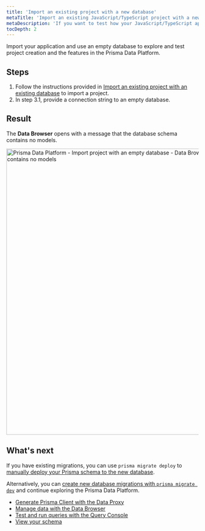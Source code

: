 ```yaml
---
title: 'Import an existing project with a new database'
metaTitle: 'Import an existing JavaScript/TypeScript project with a new database in the Prisma Data Platform'
metaDescription: 'If you want to test how your JavaScript/TypeScript application is created and managed in the Prisma Data Platform, you can import your repository and connect the application to a new database. The Prisma Data Platform applies all schema migrations to the new database.'
tocDepth: 2
---
```


<TopBlock>

Import your application and use an empty database to explore and test project creation and the features in the Prisma Data Platform.

</TopBlock>

## Steps

1. Follow the instructions provided in [Import an existing project with an existing database](/data-platform/projects/add-project/import-existing-project-existing-db) to import a project.
2. In step 3.1, provide a connection string to an empty database.

## Result

The **Data Browser** opens with a message that the database schema contains no models.

<img
    src="https://res.cloudinary.com/prismaio/image/upload/v1666966856/docs/pdp/create-manage-projects/import-project-empty-database-result-database-schema-has-no-models_xzlubb.png"
    alt="Prisma Data Platform - Import project with an empty database - Data Browser shows database schema contains no models"
    width="750px"
/>

## What's next

If you have existing migrations, you can use `prisma migrate deploy` to [manually deploy your Prisma schema to the new database](/concepts/components/prisma-migrate/migrate-development-production#production-and-testing-environments).

Alternatively, you can [create new database migrations with `prisma migrate dev`](/concepts/components/prisma-migrate/get-started) and continue exploring the Prisma Data Platform.

* [Generate Prisma Client with the Data Proxy](/data-platform/data-proxy#using-the-data-proxy-in-a-prisma-application)
* [Manage data with the Data Browser](/data-platform/data-browser)
* [Test and run queries with the Query Console](/data-platform/query-console)
* [View your schema](/data-platform/schema-viewer)